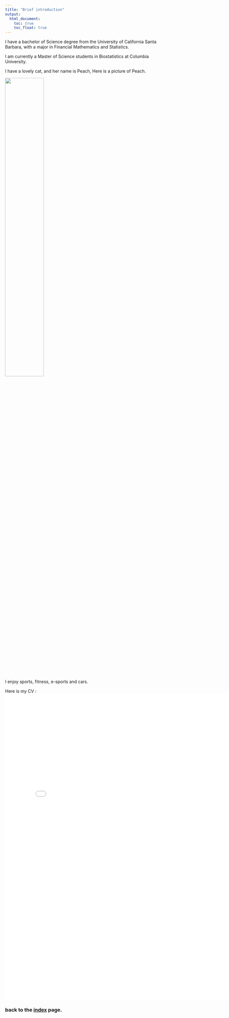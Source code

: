 ```yaml
---
title: "Brief introduction"
output: 
  html_document:
    toc: true
    toc_float: true
---
```


I have a bachelor of Science degree from the University of California Santa Barbara, with a major in Financial Mathematics and Statistics. 

I am currently a Master of Science students in Biostatistics at Columbia University.

I have a lovely cat, and her name is Peach, Here is a picture of Peach.

<img src="pic/cat.JPG" style="width:50%">

I enjoy sports, fitness, e-sports and cars.

Here is my CV :
<embed src="pic/cvv.pdf" width="800px" height="1000px" />

### back to the [index](index.html) page.
